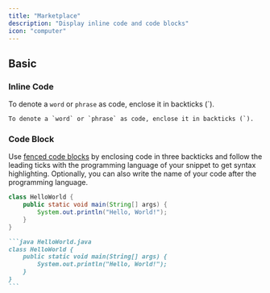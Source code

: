 ```yaml
---
title: "Marketplace"
description: "Display inline code and code blocks"
icon: "computer"
---
```


## Basic

### Inline Code

To denote a `word` or `phrase` as code, enclose it in backticks (`).

```
To denote a `word` or `phrase` as code, enclose it in backticks (`).
```

### Code Block

Use [fenced code blocks](https://www.markdownguide.org/extended-syntax/#fenced-code-blocks) by enclosing code in three backticks and follow the leading ticks with the programming language of your snippet to get syntax highlighting. Optionally, you can also write the name of your code after the programming language.

```java HelloWorld.java
class HelloWorld {
    public static void main(String[] args) {
        System.out.println("Hello, World!");
    }
}
```

````md
```java HelloWorld.java
class HelloWorld {
    public static void main(String[] args) {
        System.out.println("Hello, World!");
    }
}
```
````
